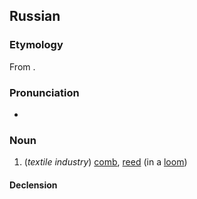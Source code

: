 ==Russian==
{{wikipedia|lang=ru}}

===Etymology===
From {{etyl|sla-pro|ru}} {{term/t|sla-pro|*bьrdo}}.

===Pronunciation===
* {{IPA|/ˈbʲɵrdə/|lang=ru}}

===Noun===
{{ru-noun||tr=bjórdo|g=n}}

#(''textile industry'') [[comb]], [[reed]] (in a [[loom]])

====Declension====
{{ru-noun-inan-о-1|бёрд|бёрд}}